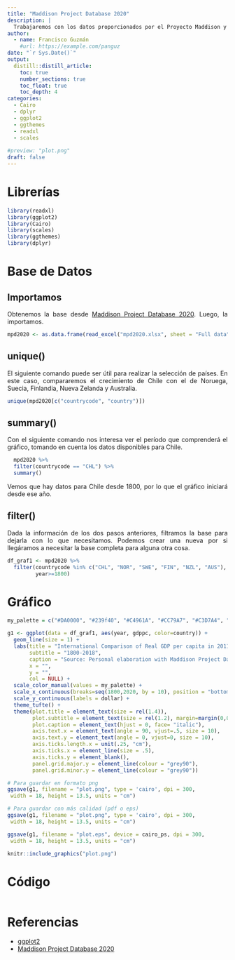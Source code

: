 ```yaml
---
title: "Maddison Project Database 2020"
description: |
  Trabajaremos con los datos proporcionados por el Proyecto Maddison y realizaremos un gráfico que nos muestre el crecimiento del PIB per cápita de los países seleccionados.
author:
  - name: Francisco Guzmán
    #url: https://example.com/panguz
date: "`r Sys.Date()`"
output: 
  distill::distill_article:
    toc: true
    number_sections: true
    toc_float: true
    toc_depth: 4
categories:
  - Cairo
  - dplyr
  - ggplot2
  - ggthemes
  - readxl
  - scales
  
#preview: "plot.png"
draft: false
---
```


<style>
body {
text-align: justify}
</style>

# Librerías 

```r
library(readxl)
library(ggplot2)
library(Cairo)
library(scales)
library(ggthemes)
library(dplyr)

```

# Base de Datos
## Importamos
Obtenemos la base desde [Maddison Project Database 2020
](https://www.rug.nl/ggdc/historicaldevelopment/maddison/releases/maddison-project-database-2020). Luego, la importamos.

```r
mpd2020 <- as.data.frame(read_excel("mpd2020.xlsx", sheet = "Full data"))

```

## unique()
El siguiente comando puede ser útil para realizar la selección de países. En este caso, compararemos el crecimiento de Chile con el de Noruega, Suecia, Finlandia, Nueva Zelanda y Australia.

```r
unique(mpd2020[c("countrycode", "country")])

```

## summary()
Con el siguiente comando nos interesa ver el período que comprenderá el gráfico, tomando en cuenta los datos disponibles para Chile. 

```r
  mpd2020 %>% 
  filter(countrycode == "CHL") %>%
  summary()
```

Vemos que hay datos para Chile desde 1800, por lo que el gráfico iniciará desde ese año.

## filter()
Dada la información de los dos pasos anteriores, filtramos la base para dejarla con lo que necesitamos. Podemos crear una nueva por si llegáramos a necesitar la base completa para alguna otra cosa.

```r
df_graf1 <- mpd2020 %>%
  filter(countrycode %in% c("CHL", "NOR", "SWE", "FIN", "NZL", "AUS"),
         year>=1800)

```

# Gráfico

```r
my_palette = c("#DA0000", "#239f40", "#C4961A", "#CC79A7", "#C3D7A4", "#293352")

g1 <- ggplot(data = df_graf1, aes(year, gdppc, color=country)) +
  geom_line(size = 1) +
  labs(title = "International Comparison of Real GDP per capita in 2011$",
       subtitle = "1800-2018",
       caption = "Source: Personal elaboration with Maddison Project Database 2020",
       x = "",
       y = "",
       col = NULL) +
  scale_color_manual(values = my_palette) +
  scale_x_continuous(breaks=seq(1800,2020, by = 10), position = "bottom") +
  scale_y_continuous(labels = dollar) +
  theme_tufte() +
  theme(plot.title = element_text(size = rel(1.4)),
        plot.subtitle = element_text(size = rel(1.2), margin=margin(0,0,20,0)),
        plot.caption = element_text(hjust = 0, face= "italic"),
        axis.text.x = element_text(angle = 90, vjust=.5, size = 10),
        axis.text.y = element_text(angle = 0, vjust=0, size = 10),
        axis.ticks.length.x = unit(.25, "cm"),
        axis.ticks.x = element_line(size = .5),
        axis.ticks.y = element_blank(),
        panel.grid.major.y = element_line(colour = "grey90"),
        panel.grid.minor.y = element_line(colour = "grey90"))

```

```r
# Para guardar en formato png
ggsave(g1, filename = "plot.png", type = 'cairo', dpi = 300,
 width = 18, height = 13.5, units = "cm")

# Para guardar con más calidad (pdf o eps)
ggsave(g1, filename = "plot.png", type = 'cairo', dpi = 300,
 width = 18, height = 13.5, units = "cm")

ggsave(g1, filename = "plot.eps", device = cairo_ps, dpi = 300,
 width = 18, height = 13.5, units = "cm")
```

```r
knitr::include_graphics("plot.png")
```

# Código

```r
```


# Referencias

* [ggplot2](https://ggplot2.tidyverse.org/reference/index.html)
* [Maddison Project Database 2020](https://www.rug.nl/ggdc/historicaldevelopment/maddison/releases/maddison-project-database-2020)